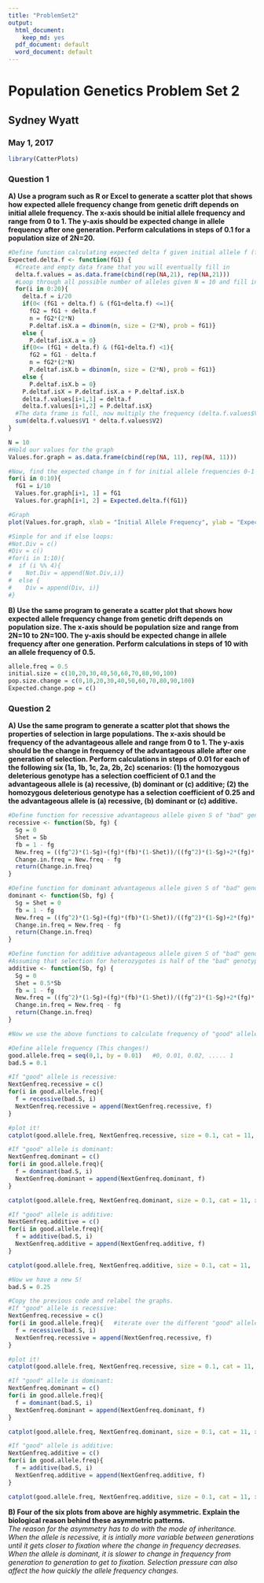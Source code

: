 ```yaml
---
title: "ProblemSet2"
output:
  html_document: 
    keep_md: yes
  pdf_document: default
  word_document: default
---
```

# Population Genetics Problem Set 2  
## Sydney Wyatt  
### May 1, 2017  
```r
library(CatterPlots)
```

### Question 1

**A) Use a program such as R or Excel to generate a scatter plot that shows how expected allele frequency change from genetic drift depends on initial allele frequency. The x-axis should be initial allele frequency and range from 0 to 1. The y-axis should be expected change in allele frequency after one generation. Perform calculations in steps of 0.1 for a population size of 2N=20.**  
```r
#Define function calculating expected delta f given initial allele f (fG1)
Expected.delta.f <- function(fG1) {
  #Create and empty data frame that you will eventually fill in
  delta.f.values = as.data.frame(cbind(rep(NA,21), rep(NA,21)))
  #Loop through all possible number of alleles given N = 10 and fill in the data frame
  for(i in 0:20){
    delta.f = i/20
    if(0< (fG1 + delta.f) & (fG1+delta.f) <=1){
      fG2 = fG1 + delta.f
      n = fG2*(2*N)
      P.deltaf.isX.a = dbinom(n, size = (2*N), prob = fG1)}
    else {
      P.deltaf.isX.a = 0}
    if(0<= (fG1 + delta.f) & (fG1+delta.f) <1){
      fG2 = fG1 - delta.f
      n = fG2*(2*N)
      P.deltaf.isX.b = dbinom(n, size = (2*N), prob = fG1)}
    else {
      P.deltaf.isX.b = 0}
    P.deltaf.isX = P.deltaf.isX.a + P.deltaf.isX.b
    delta.f.values[i+1,1] = delta.f
    delta.f.values[i+1,2] = P.deltaf.isX}
  #The data frame is full, now multiply the frequency (delta.f.values$V1) by the probability of X = x (delta.f.values$V2) and sum
  sum(delta.f.values$V1 * delta.f.values$V2)
}

N = 10
#Hold our values for the graph
Values.for.graph = as.data.frame(cbind(rep(NA, 11), rep(NA, 11)))

#Now, find the expected change in f for initial allele frequencies 0-1
for(i in 0:10){
  fG1 = i/10
  Values.for.graph[i+1, 1] = fG1
  Values.for.graph[i+1, 2] = Expected.delta.f(fG1)}

#Graph
plot(Values.for.graph, xlab = "Initial Allele Frequency", ylab = "Expected Change in Allele Frequency", main = "Expected Change in Allele Frequency Given Constant Population Size and Variable Initial Allele Frequency")

```

```r
#Simple for and if else loops:
#Not.Div = c()
#Div = c()
#for(i in 1:10){
#  if (i %% 4){
#    Not.Div = append(Not.Div,i)}
#  else {
#    Div = append(Div, i)}
#}


```


**B) Use the same program to generate a scatter plot that shows how expected allele frequency change from genetic drift depends on population size. The x-axis should be population size and range from 2N=10 to 2N=100. The y-axis should be expected change in allele frequency after one generation. Perform calculations in steps of 10 with an allele frequency of 0.5.**  
```r
allele.freq = 0.5
initial.size = c(10,20,30,40,50,60,70,80,90,100)
pop.size.change = c(0,10,20,30,40,50,60,70,80,90,100)
Expected.change.pop = c()


```


### Question 2  

**A) Use the same program to generate a scatter plot that shows the properties of selection in large populations. The x-axis should be frequency of the advantageous allele and range from 0 to 1. The y-axis should be the change in frequency of the advantageous allele after one generation of selection. Perform calculations in steps of 0.01 for each of the following six (1a, 1b, 1c, 2a, 2b, 2c) scenarios: (1) the homozygous deleterious genotype has a selection coefficient of 0.1 and the advantageous allele is (a) recessive, (b) dominant or (c) additive; (2) the homozygous deleterious genotype has a selection coefficient of 0.25 and the advantageous allele is (a) recessive, (b) dominant or (c) additive.**  

```r
#Define function for recessive advantageous allele given S of "bad" genotype & frequency of "good" allele
recessive <- function(Sb, fg) {
  Sg = 0
  Shet = Sb
  fb = 1 - fg
  New.freq = ((fg^2)*(1-Sg)+(fg)*(fb)*(1-Shet))/((fg^2)*(1-Sg)+2*(fg)*(fb)*(1-Shet)+(fb^2)*(1-Sb))
  Change.in.freq = New.freq - fg
  return(Change.in.freq)
}

#Define function for dominant advantageous allele given S of "bad" genotype & frequency of "good" allele
dominant <- function(Sb, fg) {
  Sg = Shet = 0
  fb = 1 - fg
  New.freq = ((fg^2)*(1-Sg)+(fg)*(fb)*(1-Shet))/((fg^2)*(1-Sg)+2*(fg)*(fb)*(1-Shet)+(fb^2)*(1-Sb))
  Change.in.freq = New.freq - fg
  return(Change.in.freq)
}

#Define function for additive advantageous allele given S of "bad" genotype & frequency of "good" allele
#Assuming that selection for heterozygotes is half of the "bad" genotype's selection
additive <- function(Sb, fg) {
  Sg = 0
  Shet = 0.5*Sb
  fb = 1 - fg
  New.freq = ((fg^2)*(1-Sg)+(fg)*(fb)*(1-Shet))/((fg^2)*(1-Sg)+2*(fg)*(fb)*(1-Shet)+(fb^2)*(1-Sb))
  Change.in.freq = New.freq - fg
  return(Change.in.freq)
}
```

```r
#Now we use the above functions to calculate frequency of "good" allele in next generation

#Define allele frequency (This changes!)
good.allele.freq = seq(0,1, by = 0.01)   #0, 0.01, 0.02, ..... 1
bad.S = 0.1

#If "good" allele is recessive:
NextGenfreq.recessive = c()
for(i in good.allele.freq){
  f = recessive(bad.S, i)
  NextGenfreq.recessive = append(NextGenfreq.recessive, f)
}

#plot it!
catplot(good.allele.freq, NextGenfreq.recessive, size = 0.1, cat = 11, xlab = "Initial Allele Frequency", ylab = "Change in Allele Frequency", main = "1a: S = 0.1, allele is recessive")

#If "good" allele is dominant:
NextGenfreq.dominant = c()
for(i in good.allele.freq){
  f = dominant(bad.S, i)
  NextGenfreq.dominant = append(NextGenfreq.dominant, f)
}

catplot(good.allele.freq, NextGenfreq.dominant, size = 0.1, cat = 11, xlab = "Initial Allele Frequency", ylab = "Change in Allele Frequency", main = "1b: S = 0.1, allele is dominant")

#If "good" allele is additive:
NextGenfreq.additive = c()
for(i in good.allele.freq){
  f = additive(bad.S, i)
  NextGenfreq.additive = append(NextGenfreq.additive, f)
}

catplot(good.allele.freq, NextGenfreq.additive, size = 0.1, cat = 11,  xlab = "Initial Allele Frequency", ylab = "Change in Allele Frequency", main = "1c: S = 0.1, allele is additive")

#Now we have a new S!
bad.S = 0.25

#Copy the previous code and relabel the graphs.
#If "good" allele is recessive:
NextGenfreq.recessive = c()
for(i in good.allele.freq){   #iterate over the different "good" allele frequencies
  f = recessive(bad.S, i)
  NextGenfreq.recessive = append(NextGenfreq.recessive, f)
}

#plot it!
catplot(good.allele.freq, NextGenfreq.recessive, size = 0.1, cat = 11, xlab = "Initial Allele Frequency", ylab = "Change in Allele Frequency", main = "2a: S = 0.25, allele is recessive")

#If "good" allele is dominant:
NextGenfreq.dominant = c()
for(i in good.allele.freq){
  f = dominant(bad.S, i)
  NextGenfreq.dominant = append(NextGenfreq.dominant, f)
}

catplot(good.allele.freq, NextGenfreq.dominant, size = 0.1, cat = 11, xlab = "Initial Allele Frequency", ylab = "Change in Allele Frequency", main = "2b: S = 0.25, allele is dominant")

#If "good" allele is additive:
NextGenfreq.additive = c()
for(i in good.allele.freq){
  f = additive(bad.S, i)
  NextGenfreq.additive = append(NextGenfreq.additive, f)
}

catplot(good.allele.freq, NextGenfreq.additive, size = 0.1, cat = 11, xlab = "Initial Allele Frequency", ylab = "Change in Allele Frequency", main = "2c: S = 0.25, allele is additive")

```





**B) Four of the six plots from above are highly asymmetric. Explain the biological reason behind these asymmetric patterns.**  
_The reason for the asymmetry has to do with the mode of inheritance. When the allele is recessive, it is intially more variable between generations until it gets closer to fixation where the change in frequency decreases. When the allele is dominant, it is slower to change in frequency from generation to generation to get to fixation. Selection pressure can also affect the how quickly the allele frequency changes._



